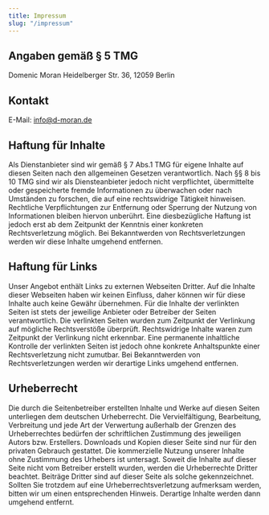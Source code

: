 ```yaml
---
title: Impressum
slug: "/impressum"
---
```


## Angaben gemäß § 5 TMG

Domenic Moran
Heidelberger Str. 36,
12059 Berlin


## Kontakt
E-Mail: info@d-moran.de

## Haftung für Inhalte
Als Dienstanbieter sind wir gemäß § 7 Abs.1 TMG für eigene Inhalte auf diesen Seiten nach den allgemeinen Gesetzen verantwortlich. Nach §§ 8 bis 10 TMG sind wir als Diensteanbieter jedoch nicht verpflichtet, übermittelte oder gespeicherte fremde Informationen zu überwachen oder nach Umständen zu forschen, die auf eine rechtswidrige Tätigkeit hinweisen. Rechtliche Verpflichtungen zur Entfernung oder Sperrung der Nutzung von Informationen bleiben hiervon unberührt. Eine diesbezügliche Haftung ist jedoch erst ab dem Zeitpunkt der Kenntnis einer konkreten Rechtsverletzung möglich. Bei Bekanntwerden von Rechtsverletzungen werden wir diese Inhalte umgehend entfernen.

## Haftung für Links
Unser Angebot enthält Links zu externen Webseiten Dritter. Auf die Inhalte dieser Webseiten haben wir keinen Einfluss, daher können wir für diese Inhalte auch keine Gewähr übernehmen. Für die Inhalte der verlinkten Seiten ist stets der jeweilige Anbieter oder Betreiber der Seiten verantwortlich.
Die verlinkten Seiten wurden zum Zeitpunkt der Verlinkung auf mögliche Rechtsverstöße überprüft. Rechtswidrige Inhalte waren zum Zeitpunkt der Verlinkung nicht erkennbar. Eine permanente inhaltliche Kontrolle der verlinkten Seiten ist jedoch ohne konkrete Anhaltspunkte einer Rechtsverletzung nicht zumutbar. Bei Bekanntwerden von Rechtsverletzungen werden wir derartige Links umgehend entfernen.

## Urheberrecht
Die durch die Seitenbetreiber erstellten Inhalte und Werke auf diesen Seiten unterliegen dem deutschen Urheberrecht. Die Vervielfältigung, Bearbeitung, Verbreitung und jede Art der Verwertung außerhalb der Grenzen des Urheberrechtes bedürfen der schriftlichen Zustimmung des jeweiligen Autors bzw. Erstellers. Downloads und Kopien dieser Seite sind nur für den privaten Gebrauch gestattet. Die kommerzielle Nutzung unserer Inhalte ohne Zustimmung des Urhebers ist untersagt.
Soweit die Inhalte auf dieser Seite nicht vom Betreiber erstellt wurden, werden die Urheberrechte Dritter beachtet. Beiträge Dritter sind auf dieser Seite als solche gekennzeichnet. Sollten Sie trotzdem auf eine Urheberrechtsverletzung aufmerksam werden, bitten wir um einen entsprechenden Hinweis. Derartige Inhalte werden dann umgehend entfernt.